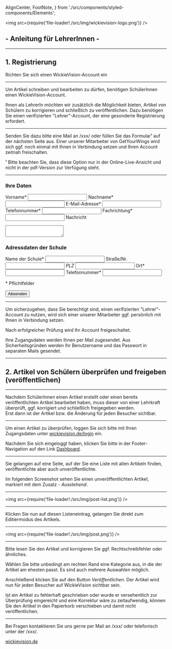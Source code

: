   AlignCenter,
  FootNote,
} from './src/components/styled-components/Elements';

<Head>
  <title>Wickie Vision für Lehrer</title>
  <link rel="icon" href="./src/img/favicon.jpg" sizes="32x32" />
  <meta name="description" content="WickieVision-Anleitung für Lehrer" />
</Head>

<img src={require('file-loader!./src/img/wickievision-logo.png')} />

## - Anleitung für LehrerInnen -

---

## 1. Registrierung

Richten Sie sich einen WickieVision-Account ein

---

Um Artikel schreiben und bearbeiten zu dürfen, benötigen SchülerInnen einen WickieVision-Account.

Ihnen als LehrerIn möchten wir zusätzlich die Möglichkeit bieten, Artikel von Schülern zu korrigieren und schließlich zu veröffentlichen.
Dazu benötigen Sie einen verifizierten "Lehrer"-Account, der eine gesonderte Registrierung erfordert.

---

Senden Sie dazu bitte eine Mail an /xxx/ oder füllen Sie das Formular¹ auf der nächsten Seite aus.
Einer unserer Mitarbeiter von GetYourWings wird sich ggf. noch einmal mit Ihnen in Verbindung setzen und Ihren Account zeitnah freischalten.

<FootNote>
  ¹ Bitte beachten Sie, dass diese Option nur in der Online-Live-Ansicht und
  nicht in der pdf-Version zur Verfügung steht.
</FootNote>

---

<RegistrationForm>
<form
  method="post"
  action="#"
>

### Ihre Daten

  <label htmlFor="givenname">Vorname*</label>
  <input type="text" name="givenname" required />
  <label htmlFor="surname">Nachname*</label>
  <input type="text" name="surname" required />
  <label htmlFor="email">E-Mail-Adresse*</label>
  <input type="email" name="email" required />
  <label htmlFor="phone-private">Telefonnummer*</label>
  <input type="number" name="phone-private" required />
  <label htmlFor="subjectarea">Fachrichtung*</label>
  <input type="text" name="subjectarea" required />
  <label htmlFor="message">Nachricht</label>
  <textarea name="message"></textarea>

### Adressdaten der Schule

  <label htmlFor="school">Name der Schule*</label>
  <input type="text" name="school" required />
  <label htmlFor="address">Straße/Nr.*</label>
  <input type="text" name="address" required />
  <label htmlFor="zip">PLZ*</label>
  <input type="number" name="zip" required />
  <label htmlFor="city">Ort*</label>
  <input type="text" name="city" required />
  <label htmlFor="phone">Telefonnummer*</label>
  <input type="number" name="phone" required />

<FootNote>* Pflichtfelder</FootNote>

<input type="submit" name="submit" value="Absenden" />

</form>

</RegistrationForm>

---

Um sicherzugehen, dass Sie berechtigt sind, einen verifizierten "Lehrer"-Account zu nutzen, wird sich einer unserer Mitarbeiter ggf. persönlich mit Ihnen in Verbindung setzen.

Nach erfolgreicher Prüfung wird Ihr Account freigeschaltet.

Ihre Zugangsdaten werden Ihnen per Mail zugesendet. Aus Sicherheitsgründen werden Ihr Benutzername und das Passwort in separaten Mails gesendet.

---

## 2. Artikel von Schülern überprüfen und freigeben (veröffentlichen)

---

Nachdem SchülerInnen einen Artikel erstellt oder einen bereits veröffentlichten Artikel bearbeitet haben, muss dieser von einer Lehrkraft überprüft, ggf. korrigiert und schließlich freigegeben werden.  
Erst dann ist der Artikel bzw. die Änderung für jeden Besucher sichtbar.

---

Um einen Artikel zu überprüfen, loggen Sie sich bitte mit Ihren Zugangsdaten unter [wickievision.de/login](https://wickievision.de/login) ein.

Nachdem Sie sich eingeloggt haben, klicken Sie bitte in der Footer-Navigation auf den Link [Dashboard](https://wickievision.de/wp-admin/edit.php?post_type=pauple_helpie).

---

Sie gelangen auf eine Seite, auf der Sie eine Liste mit allen Artikeln finden, veröffentlichte aber auch unveröffentlichte.

Im folgenden Screenshot sehen Sie einen unveröffentlichten Artikel, markiert mit dem Zusatz _- Ausstehend_.

---

<img src={require('file-loader!./src/img/post-list.png')} />

---

Klicken Sie nun auf diesen Listeneintrag, gelangen Sie direkt zum Editiermodus des Artikels.

---

<img src={require('file-loader!./src/img/post.png')} />

---

Bitte lesen Sie den Artikel und korrigieren Sie ggf. Rechtschreibfehler oder ähnliches.

Wählen Sie bitte unbedingt am rechten Rand eine Kategorie aus, in die der Artikel am ehesten passt. Es sind auch mehrere Auswahlen möglich.

Anschließend klicken Sie auf den Button _Veröffentlichen_. Der Artikel wird nun für jeden Besucher auf WickieVision sichtbar sein.

Ist ein Artikel zu fehlerhaft geschrieben oder wurde er versehentlich zur Überprüfung eingereicht und eine Korrektur wäre zu zeitaufwendig, können Sie den Artikel in den Papierkorb verschieben und damit nicht veröffentlichen.

---

Bei Fragen kontaktieren Sie uns gerne per Mail an /xxx/ oder telefonisch unter der /xxx/.

<AlignCenter fontSize="40px">
  <a href="https://wickievision.de/">wickievision.de</a>
</AlignCenter>
